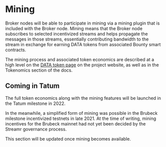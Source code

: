 

# Mining

Broker nodes will be able to participate in mining via a mining plugin that is included with the Broker node. Mining means that the Broker node subscribes to selected incentivized streams and helps propagate the messages in those streams, essentially contributing bandwidth to the stream in exchange for earning DATA tokens from associated Bounty smart contracts.

The mining process and associated token economics are described at a high level on the <a target="_blank" rel="noopener noreferrer" href={routes.site.discover.dataToken()}>DATA token page</a> on the project website, as well as in the <Link to={docsLinks.tokenomics}>Tokenomics</Link> section of the docs.

## Coming in Tatum

The full token economics along with the mining features will be launched in the Tatum milestone in 2022. 

In the meanwhile, a simplified form of mining was possible in the Brubeck milestone incentivized testnets in late 2021. At the time of writing, mining incentives for the Brubeck mainnet had not yet been decided by the Streamr governance process. 

<Warning>

This section will be updated once mining becomes available.

</Warning>

